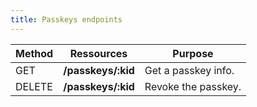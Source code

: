 ```yaml
---
title: Passkeys endpoints
---
```


| Method | Ressources          | Purpose             |
| ------ | ------------------- | ------------------- |
| GET    | **/passkeys/\:kid** | Get a passkey info. |
| DELETE | **/passkeys/\:kid** | Revoke the passkey. |
